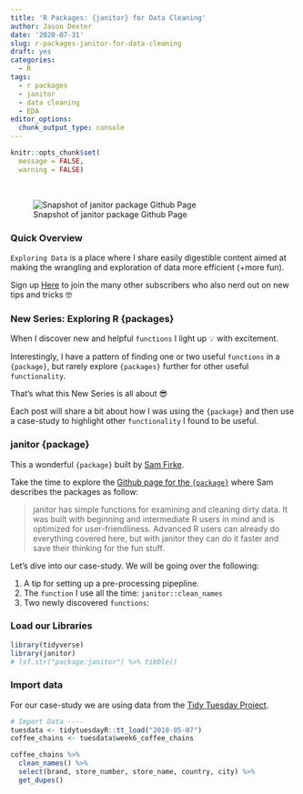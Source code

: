 ```yaml
---
title: 'R Packages: {janitor} for Data Cleaning'
author: Jason Dexter
date: '2020-07-31'
slug: r-packages-janitor-for-data-cleaning
draft: yes
categories:
  - R
tags:
  - r packages
  - janitor
  - data cleaning
  - EDA
editor_options: 
  chunk_output_type: console
---
```


```r
knitr::opts_chunk$set(
  message = FALSE,
  warning = FALSE)
```

<br/> 

![Snapshot of janitor package Github Page](/post/2020-07-31-r-packages-janitor-for-data-cleaning_files/janitor_package.png)

### Quick Overview

`Exploring Data` is a place where I share easily digestible content aimed at making the wrangling and exploration of data more efficient (+more fun).

Sign up [Here](https://tinyletter.com/dexters-analytics){target="_blank"} to join the many other subscribers who also nerd out on new tips and tricks 🤓


### New Series: Exploring R {packages}

When I discover new and helpful `functions` I light up 💡 with excitement. 

Interestingly, I have a pattern of finding one or two useful `functions` in a `{package}`, but rarely explore `{packages}` further for other useful `functionality`.

That's what this New Series is all about 😎

Each post will share a bit about how I was using the `{package}` and then use a case-study to highlight other `functionality` I found to be useful.



### janitor {package}

This a wonderful `{package}` built by [Sam Firke](https://github.com/sfirke){target="_blank"}.

Take the time to explore the [Github page for the `{package}`](https://github.com/sfirke/janitor){target="_blank"} where Sam describes the packages as follow:

> janitor has simple functions for examining and cleaning dirty data. It was built with beginning and intermediate R users in mind and is optimized for user-friendliness. Advanced R users can already do everything covered here, but with janitor they can do it faster and save their thinking for the fun stuff.

Let's dive into our case-study. We will be going over the following:

1. A tip for setting up a pre-processing pipepline.
2. The `function` I use all the time: `janitor::clean_names`
3. Two newly discovered `functions`: 


### Load our Libraries

```r
library(tidyverse) 
library(janitor)
# lsf.str("package:janitor") %>% tibble()
```

### Import data

For our case-study we are using data from the [Tidy Tuesday Project](https://github.com/rfordatascience/tidytuesday){target="_blank"}.

```r
# Import Data ----
tuesdata <- tidytuesdayR::tt_load("2018-05-07") 
coffee_chains <- tuesdata$week6_coffee_chains
```


```r
coffee_chains %>%
  clean_names() %>%
  select(brand, store_number, store_name, country, city) %>%
  get_dupes()
```




